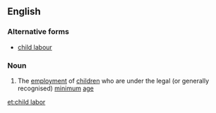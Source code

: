==English==

===Alternative forms===
*[[child labour]]

===Noun===
{{wikipedia}}
{{en-noun|head=[[child]] [[labor]]|-}}

# {{context|US}} The [[employment]] of [[children]] who are under the legal (or generally recognised) [[minimum]] [[age]]

[[et:child labor]]